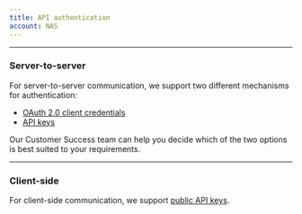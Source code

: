```yaml
---
title: API authentication
account: NAS
---
```


---

### Server-to-server

For server-to-server communication, we support two different mechanisms for authentication:

- [OAuth 2.0 client credentials](/resources/api-authentication/o-auth-2-0-client-credentials)
- [API keys](/resources/api-authentication/api-keys)

<TipBox variant="success">

Our Customer Success team can help you decide which of the two options is best suited to your requirements.

</TipBox>

---

### Client-side

For client-side communication, we support [public API keys](/resources/api-authentication/api-keys#Public_keys).




